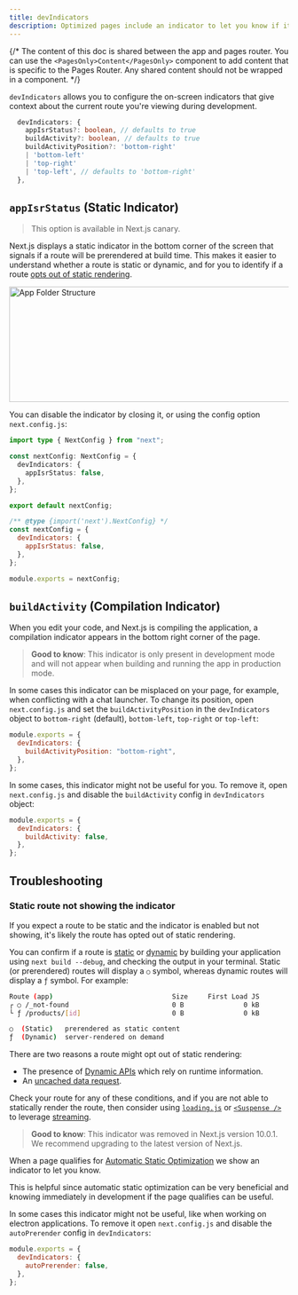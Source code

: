 ```yaml
---
title: devIndicators
description: Optimized pages include an indicator to let you know if it's being statically optimized. You can opt-out of it here.
---
```


{/* The content of this doc is shared between the app and pages router. You can use the `<PagesOnly>Content</PagesOnly>` component to add content that is specific to the Pages Router. Any shared content should not be wrapped in a component. */}

<AppOnly>

`devIndicators` allows you to configure the on-screen indicators that give context about the current route you're viewing during development.

```ts filename="Types"
  devIndicators: {
    appIsrStatus?: boolean, // defaults to true
    buildActivity?: boolean, // defaults to true
    buildActivityPosition?: 'bottom-right'
    | 'bottom-left'
    | 'top-right'
    | 'top-left', // defaults to 'bottom-right'
  },
```

## `appIsrStatus` (Static Indicator)

> This option is available in Next.js canary.

Next.js displays a static indicator in the bottom corner of the screen that signals if a route will be prerendered at build time. This makes it easier to understand whether a route is static or dynamic, and for you to identify if a route [opts out of static rendering](#static-route-not-showing-the-indicator).

<img
  alt="App Folder Structure"
  srcLight="/docs/light/static-indicator.png"
  srcDark="/docs/dark/static-indicator.png"
  width="1600"
  height="208"
/>

You can disable the indicator by closing it, or using the config option `next.config.js`:

```ts filename="next.config.ts" switcher
import type { NextConfig } from "next";

const nextConfig: NextConfig = {
  devIndicators: {
    appIsrStatus: false,
  },
};

export default nextConfig;
```

```js filename="next.config.js" switcher
/** @type {import('next').NextConfig} */
const nextConfig = {
  devIndicators: {
    appIsrStatus: false,
  },
};

module.exports = nextConfig;
```

## `buildActivity` (Compilation Indicator)

When you edit your code, and Next.js is compiling the application, a compilation indicator appears in the bottom right corner of the page.

> **Good to know**: This indicator is only present in development mode and will not appear when building and running the app in production mode.

In some cases this indicator can be misplaced on your page, for example, when conflicting with a chat launcher. To change its position, open `next.config.js` and set the `buildActivityPosition` in the `devIndicators` object to `bottom-right` (default), `bottom-left`, `top-right` or `top-left`:

```js filename="next.config.js"
module.exports = {
  devIndicators: {
    buildActivityPosition: "bottom-right",
  },
};
```

In some cases, this indicator might not be useful for you. To remove it, open `next.config.js` and disable the `buildActivity` config in `devIndicators` object:

```js filename="next.config.js"
module.exports = {
  devIndicators: {
    buildActivity: false,
  },
};
```

## Troubleshooting

### Static route not showing the indicator

If you expect a route to be static and the indicator is enabled but not showing, it's likely the route has opted out of static rendering.

You can confirm if a route is [static](/docs/content/app/building-your-application/rendering/server-components#static-rendering-default) or [dynamic](/docs/content/app/building-your-application/rendering/server-components#dynamic-rendering) by building your application using `next build --debug`, and checking the output in your terminal. Static (or prerendered) routes will display a `○` symbol, whereas dynamic routes will display a `ƒ` symbol. For example:

```bash filename="Build Output"
Route (app)                              Size     First Load JS
┌ ○ /_not-found                          0 B               0 kB
└ ƒ /products/[id]                       0 B               0 kB

○  (Static)   prerendered as static content
ƒ  (Dynamic)  server-rendered on demand
```

There are two reasons a route might opt out of static rendering:

- The presence of [Dynamic APIs](/docs/content/app/building-your-application/rendering/server-components#dynamic-functions) which rely on runtime information.
- An [uncached data request](/docs/content/app/building-your-application/data-fetching/fetching#fetch-api).

Check your route for any of these conditions, and if you are not able to statically render the route, then consider using [`loading.js`](/docs/content/app/api-reference/file-conventions/loading) or [`<Suspense />`](https://react.dev/reference/react/Suspense) to leverage [streaming](/docs/content/app/building-your-application/routing/loading-ui-and-streaming#what-is-streaming).

</AppOnly>

<PagesOnly>

> **Good to know**: This indicator was removed in Next.js version 10.0.1. We recommend upgrading to the latest version of Next.js.

When a page qualifies for [Automatic Static Optimization](/docs/content/pages/building-your-application/rendering/automatic-static-optimization) we show an indicator to let you know.

This is helpful since automatic static optimization can be very beneficial and knowing immediately in development if the page qualifies can be useful.

In some cases this indicator might not be useful, like when working on electron applications. To remove it open `next.config.js` and disable the `autoPrerender` config in `devIndicators`:

```js filename="next.config.js"
module.exports = {
  devIndicators: {
    autoPrerender: false,
  },
};
```

</PagesOnly>
